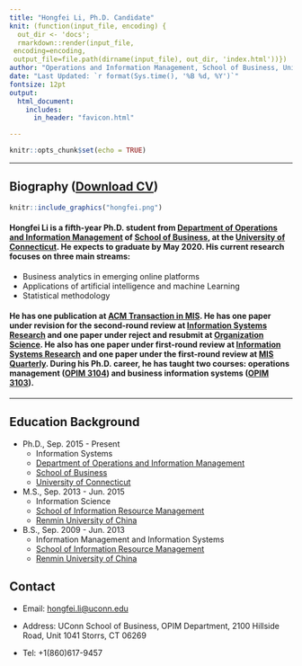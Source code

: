 ```yaml
---
title: "Hongfei Li, Ph.D. Candidate"
knit: (function(input_file, encoding) {
  out_dir <- 'docs';
  rmarkdown::render(input_file,
 encoding=encoding,
 output_file=file.path(dirname(input_file), out_dir, 'index.html'))})
author: "Operations and Information Management, School of Business, University of Connecticut"
date: "Last Updated: `r format(Sys.time(), '%B %d, %Y')`"
fontsize: 12pt
output: 
  html_document:
    includes:
      in_header: "favicon.html"

---
```


```r
knitr::opts_chunk$set(echo = TRUE)
```



***
## Biography (<a href="CV.pdf#" class="download" title="Download CV as PDF">Download CV</a>)

<div class = "row">
<div class = "col-md-6">
```r
knitr::include_graphics("hongfei.png")
```
</div>
<div class = "col-md-6">
#### Hongfei Li is a fifth-year Ph.D. student from [Department of Operations and Information Management](https://opim.business.uconn.edu/) of [School of Business](https://www.business.uconn.edu/), at the [University of Connecticut](https://uconn.edu/). He expects to graduate by May 2020. His current research focuses on three main streams: 

* Business analytics in emerging online platforms
* Applications of artificial intelligence and machine Learning 
* Statistical methodology

#### He has one publication at [ACM Transaction in MIS](https://tmis.acm.org/). He has one paper under revision for the second-round review at [Information Systems Research](https://pubsonline.informs.org/journal/isre) and one paper under reject and resubmit at [Organization Science](https://pubsonline.informs.org/journal/orsc). He also has one paper under first-round review at [Information Systems Research](https://pubsonline.informs.org/journal/isre) and one paper under the first-round review at [MIS Quarterly](https://www.misq.org/). During his Ph.D. career, he has taught two courses: operations management ([OPIM 3104](https://hongfeiuconn.github.io/OPIM3104/)) and business information systems ([OPIM 3103](https://hongfeiuconn.github.io/OPIM3103/)).
</div>
</div>

***

\vspace{1cm}

## Education Background
    
  * Ph.D., Sep. 2015 - Present
      * Information Systems
      * [Department of Operations and Information Management](https://opim.business.uconn.edu/)
      * [School of Business](https://www.business.uconn.edu/)
      * [University of Connecticut](https://uconn.edu/)
  * M.S., Sep. 2013 - Jun. 2015
      * Information Science
      * [School of Information Resource Management](http://sirm.ruc.edu.cn/)
      * [Renmin University of China](https://www.ruc.edu.cn/en)
  * B.S., Sep. 2009 - Jun. 2013
      * Information Management and Information Systems
      * [School of Information Resource Management](http://sirm.ruc.edu.cn/)
      * [Renmin University of China](https://www.ruc.edu.cn/en)

## Contact

* Email: <a href="mailto:hongfei.li@uconn.edu">hongfei.li@uconn.edu</a>

* Address: UConn School of Business, OPIM Department, 2100 Hillside Road, Unit 1041
Storrs, CT 06269

* Tel: +1(860)617-9457